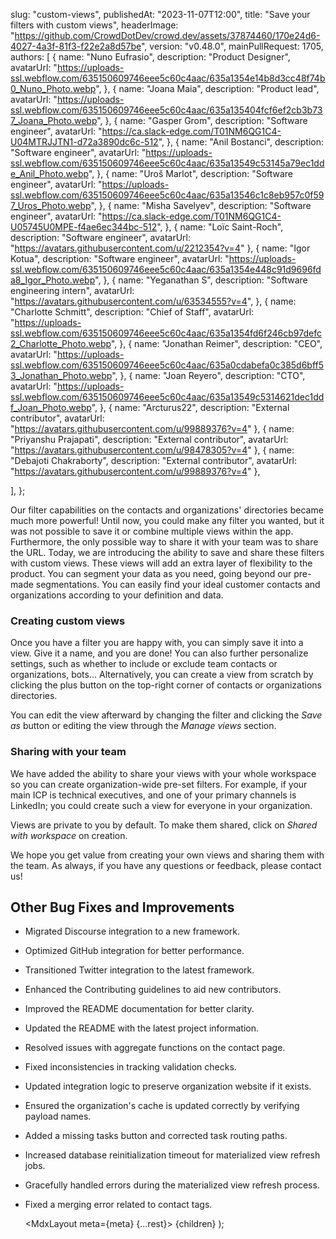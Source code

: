 
  slug: "custom-views",
  publishedAt: "2023-11-07T12:00",
  title: "Save your filters with custom views",
  headerImage:
    "https://github.com/CrowdDotDev/crowd.dev/assets/37874460/170e24d6-4027-4a3f-81f3-f22e2a8d57be",
  version: "v0.48.0",
  mainPullRequest: 1705,
  authors: [
    {
      name: "Nuno Eufrasio",
      description: "Product Designer",
      avatarUrl:
        "https://uploads-ssl.webflow.com/635150609746eee5c60c4aac/635a1354e14b8d3cc48f74b0_Nuno_Photo.webp",
    },
    {
      name: "Joana Maia",
      description: "Product lead",
      avatarUrl:
        "https://uploads-ssl.webflow.com/635150609746eee5c60c4aac/635a135404fcf6ef2cb3b737_Joana_Photo.webp",
    },
    {
      name: "Gasper Grom",
      description: "Software engineer",
      avatarUrl: "https://ca.slack-edge.com/T01NM6QG1C4-U04MTRJJTN1-d72a3890dc6c-512",
    },
    {
      name: "Anil Bostanci",
      description: "Software engineer",
      avatarUrl:
        "https://uploads-ssl.webflow.com/635150609746eee5c60c4aac/635a13549c53145a79ec1dde_Anil_Photo.webp",
    },
    {
      name: "Uroš Marlot",
      description: "Software engineer",
      avatarUrl:
        "https://uploads-ssl.webflow.com/635150609746eee5c60c4aac/635a13546c1c8eb957c0f597_Uros_Photo.webp",
    },
    {
      name: "Misha Savelyev",
      description: "Software engineer",
      avatarUrl: "https://ca.slack-edge.com/T01NM6QG1C4-U05745U0MPE-f4ae6ec344bc-512",
    },
    {
      name: "Loïc Saint-Roch",
      description: "Software engineer",
      avatarUrl: "https://avatars.githubusercontent.com/u/2212354?v=4"
    },
    {
      name: "Igor Kotua",
      description: "Software engineer",
      avatarUrl:
        "https://uploads-ssl.webflow.com/635150609746eee5c60c4aac/635a1354e448c91d9696fda8_Igor_Photo.webp",
    },
    {
      name: "Yeganathan S",
      description: "Software engineering intern",
      avatarUrl: "https://avatars.githubusercontent.com/u/63534555?v=4",
    },
    {
      name: "Charlotte Schmitt",
      description: "Chief of Staff",
      avatarUrl:
        "https://uploads-ssl.webflow.com/635150609746eee5c60c4aac/635a1354fd6f246cb97defc2_Charlotte_Photo.webp",
    },
    {
      name: "Jonathan Reimer",
      description: "CEO",
      avatarUrl:
        "https://uploads-ssl.webflow.com/635150609746eee5c60c4aac/635a0cdabefa0c385d6bff53_Jonathan_Photo.webp",
    },
    {
      name: "Joan Reyero",
      description: "CTO",
      avatarUrl:
        "https://uploads-ssl.webflow.com/635150609746eee5c60c4aac/635a13549c5314621dec1ddf_Joan_Photo.webp",
    },
    {
      name: "Arcturus22",
      description: "External contributor",
      avatarUrl: "https://avatars.githubusercontent.com/u/99889376?v=4"
    },
    {
      name: "Priyanshu Prajapati",
      description: "External contributor",
      avatarUrl: "https://avatars.githubusercontent.com/u/98478305?v=4"
    },
    {
      name: "Debajoti Chakraborty",
      description: "External contributor",
      avatarUrl: "https://avatars.githubusercontent.com/u/99889376?v=4"
    },

    
  ],
};

Our filter capabilities on the contacts and organizations' directories became much more powerful! Until now, you could make any filter you wanted, but it was not possible to save it or combine multiple views within the app.
Furthermore, the only possible way to share it with your team was to share the URL. Today, we are introducing the ability to save and share these filters with custom views. These views will add an extra layer of flexibility to the product. You can segment your data as you need, going beyond our pre-made segmentations.
You can easily find your ideal customer contacts and organizations according to your definition and data.

### Creating custom views

Once you have a filter you are happy with, you can simply save it into a view. Give it a name, and you are done! You can also further personalize settings, such as whether to include or exclude team contacts or organizations, bots… Alternatively, you can create a view from scratch by clicking the plus button on the top-right corner of contacts or organizations directories.

You can edit the view afterward by changing the filter and clicking the _Save as_ button or editing the view through the _Manage views_ section.


<CenteredImage
  src="https://github.com/CrowdDotDev/crowd.dev/assets/37874460/7169b052-b5bc-4e2d-b41d-7d3f42c34991"
  maxWidth="100%"
/>

### Sharing with your team

We have added the ability to share your views with your whole workspace so you can create organization-wide pre-set filters. For example, if your
main ICP is technical executives, and one of your primary channels is LinkedIn; you could create such a view for everyone in your organization.

Views are private to you by default. To make them shared, click on _Shared with workspace_ on creation.

We hope you get value from creating your own views and sharing them with the team. As always, if you have any questions or feedback, please contact us!


## Other Bug Fixes and Improvements

- Migrated Discourse integration to a new framework. <PullRequest number="1778"/>
- Optimized GitHub integration for better performance. <PullRequest number="1796"/>
- Transitioned Twitter integration to the latest framework. <PullRequest number="1744"/>
- Enhanced the Contributing guidelines to aid new contributors. <PullRequest number="1777"/>
- Improved the README documentation for better clarity. <PullRequest number="1718"/>
- Updated the README with the latest project information. <PullRequest number="1774"/>
- Resolved issues with aggregate functions on the contact page. <PullRequest number="1818"/>
- Fixed inconsistencies in tracking validation checks. <PullRequest number="1802"/>
- Updated integration logic to preserve organization website if it exists. <PullRequest number="1798"/>
- Ensured the organization's cache is updated correctly by verifying payload names. <PullRequest number="1792"/>
- Added a missing tasks button and corrected task routing paths. <PullRequest number="1794"/>
- Increased database reinitialization timeout for materialized view refresh jobs. <PullRequest number="1791"/>
- Gracefully handled errors during the materialized view refresh process. <PullRequest number="1787"/>
- Fixed a merging error related to contact tags. <PullRequest number="1784"/>


  <MdxLayout meta={meta} {...rest}>
    {children}
  </MdxLayout>
);
